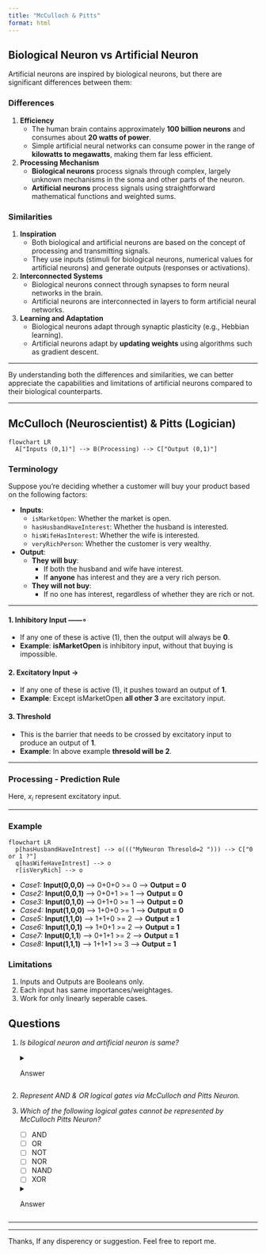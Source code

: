 ```yaml
---
title: "McCulloch & Pitts"
format: html
---
```


## **Biological Neuron vs Artificial Neuron**

Artificial neurons are inspired by biological neurons, but there are significant differences between them:

### Differences
1. **Efficiency**
   - The human brain contains approximately **100 billion neurons** and consumes about **20 watts of power**.
   - Simple artificial neural networks can consume power in the range of **kilowatts to megawatts**, making them far less efficient.

2. **Processing Mechanism**
   - **Biological neurons** process signals through complex, largely unknown mechanisms in the soma and other parts of the neuron.
   - **Artificial neurons** process signals using straightforward mathematical functions and weighted sums.

### Similarities
1. **Inspiration**
   - Both biological and artificial neurons are based on the concept of processing and transmitting signals.
   - They use inputs (stimuli for biological neurons, numerical values for artificial neurons) and generate outputs (responses or activations).

2. **Interconnected Systems**
   - Biological neurons connect through synapses to form neural networks in the brain.
   - Artificial neurons are interconnected in layers to form artificial neural networks.

3. **Learning and Adaptation**
   - Biological neurons adapt through synaptic plasticity (e.g., Hebbian learning).
   - Artificial neurons adapt by **updating weights** using algorithms such as gradient descent.

---

By understanding both the differences and similarities, we can better appreciate the capabilities and limitations of artificial neurons compared to their biological counterparts.

---

## **McCulloch (Neuroscientist) & Pitts (Logician)**

```mermaid
flowchart LR
  A["Inputs (0,1)"] --> B(Processing) --> C["Output (0,1)"]
```

### **Terminology**

Suppose you’re deciding whether a customer will buy your product based on the following factors:

- **Inputs**:
  - `isMarketOpen`: Whether the market is open.
  - `hasHusbandHaveInterest`: Whether the husband is interested.
  - `hisWifeHasInterest`: Whether the wife is interested.
  - `veryRichPerson`: Whether the customer is very wealthy.

- **Output**:
  - **They will buy**:
    - If both the husband and wife have interest.
    - If **anyone** has interest and they are a very rich person.
  - **They will not buy**:
    - If no one has interest, regardless of whether they are rich or not.

---

#### 1. Inhibitory Input ------$\circ$

- If any one of these is active (1), then the output will always be **0**.  
- **Example**: **isMarketOpen** is inhibitory input, without that buying is impossible.

#### 2. Excitatory Input $\longrightarrow$
- If any one of these is active (1), it pushes toward an output of **1**.  
- **Example**: Except isMarketOpen **all other 3** are excitatory input.

#### 3. Threshold
- This is the barrier that needs to be crossed by excitatory input to produce an output of **1**.  
- **Example**: In above example **thresold will be 2**.


---

### **Processing - Prediction Rule**

```{=latex}
\begin{align*}
  y = 
    \begin{cases}
      0, & \text{IF any inhibitory input is active} \\
      \begin{cases}
        1, & \text{if } \sum_{i} x_i \geq \text{threshold} \\
        0, & \text{otherwise}
      \end{cases}, & \text{ELSE}
    \end{cases}
\end{align*}
```
Here, $x_i$ represent excitatory input.

---

### **Example**
```mermaid
flowchart LR
  p[hasHusbandHaveIntrest] --> o((("MyNeuron Thresold=2 "))) --> C["0 or 1 ?"]
  q[hasWifeHaveIntrest] --> o
  r[isVeryRich] --> o
```

- *Case1:* **Input(0,0,0)** ---> 0+0+0 >= 0 ---> **Output = 0**
- *Case2:* **Input(0,0,1)** ---> 0+0+1 >= 1 ---> **Output = 0**
- *Case3:* **Input(0,1,0)** ---> 0+1+0 >= 1 ---> **Output = 0**
- *Case4:* **Input(1,0,0)** ---> 1+0+0 >= 1 ---> **Output = 0**
- *Case5:* **Input(1,1,0)** ---> 1+1+0 >= 2 ---> **Output = 1**
- *Case6:* **Input(1,0,1)** ---> 1+0+1 >= 2 ---> **Output = 1**
- *Case7:* **Input(0,1,1**) ---> 0+1+1 >= 2 ---> **Output = 1**
- *Case8:* **Input(1,1,1)** ---> 1+1+1 >= 3 ---> **Output = 1**

### **Limitations**
1. Inputs and Outputs are Booleans only.
2. Each input has same importances/weightages.
3. Work for only linearly seperable cases.

## **Questions**

::: {.quiz}
1. *Is bilogical neuron and artificial neuron is same?*
    <details>
      <summary>Answer</summary>
        **Answer:** No, Read First Paragraph for Differences
    </details>

2. *Represent AND & OR logical gates via McCulloch and Pitts Neuron.*

3. *Which of the following logical gates cannot be represented by McCulloch Pitts Neuron?*

    - [ ] AND
    - [ ] OR
    - [ ] NOT
    - [ ] NOR
    - [ ] NAND
    - [ ] XOR
    
    <details>
      <summary>Answer</summary>
        **Answer:** XOR, since its is not linearly seperable.
    </details>
:::


---

---

Thanks, If any disperency or suggestion. Feel free to report me.
